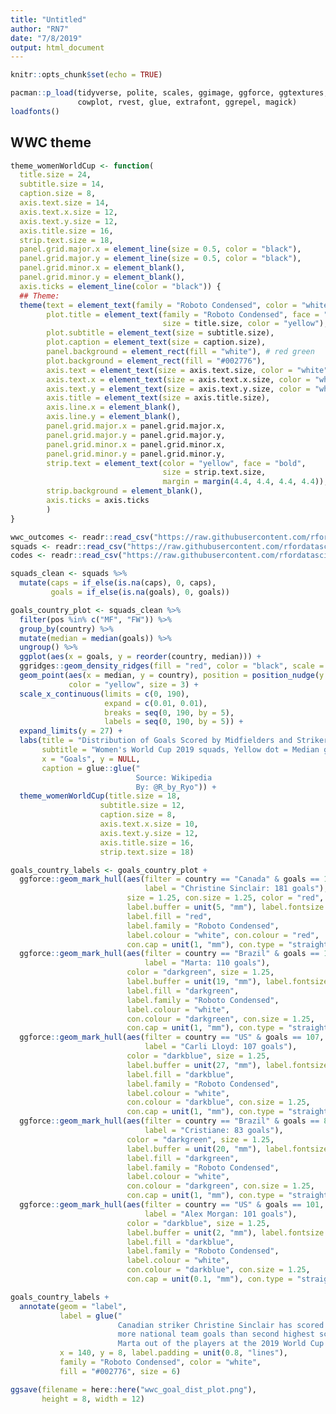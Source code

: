 ```yaml
---
title: "Untitled"
author: "RN7"
date: "7/8/2019"
output: html_document
---
```


```r
knitr::opts_chunk$set(echo = TRUE)
```

```r
pacman::p_load(tidyverse, polite, scales, ggimage, ggforce, ggtextures, DT, 
               cowplot, rvest, glue, extrafont, ggrepel, magick)
loadfonts()
```


## WWC theme


```r
theme_womenWorldCup <- function(
  title.size = 24,
  subtitle.size = 14,
  caption.size = 8,
  axis.text.size = 14,
  axis.text.x.size = 12,
  axis.text.y.size = 12,
  axis.title.size = 16,
  strip.text.size = 18,
  panel.grid.major.x = element_line(size = 0.5, color = "black"),
  panel.grid.major.y = element_line(size = 0.5, color = "black"),
  panel.grid.minor.x = element_blank(),
  panel.grid.minor.y = element_blank(),
  axis.ticks = element_line(color = "black")) {
  ## Theme:
  theme(text = element_text(family = "Roboto Condensed", color = "white"),
        plot.title = element_text(family = "Roboto Condensed", face = "bold", 
                                  size = title.size, color = "yellow"),
        plot.subtitle = element_text(size = subtitle.size),
        plot.caption = element_text(size = caption.size),
        panel.background = element_rect(fill = "white"), # red green
        plot.background = element_rect(fill = "#002776"),
        axis.text = element_text(size = axis.text.size, color = "white"),
        axis.text.x = element_text(size = axis.text.x.size, color = "white"),
        axis.text.y = element_text(size = axis.text.y.size, color = "white"),
        axis.title = element_text(size = axis.title.size),
        axis.line.x = element_blank(),
        axis.line.y = element_blank(),
        panel.grid.major.x = panel.grid.major.x,
        panel.grid.major.y = panel.grid.major.y,
        panel.grid.minor.x = panel.grid.minor.x,
        panel.grid.minor.y = panel.grid.minor.y,
        strip.text = element_text(color = "yellow", face = "bold", 
                                  size = strip.text.size, 
                                  margin = margin(4.4, 4.4, 4.4, 4.4)),
        strip.background = element_blank(),
        axis.ticks = axis.ticks
        )
}
```




```r
wwc_outcomes <- readr::read_csv("https://raw.githubusercontent.com/rfordatascience/tidytuesday/master/data/2019/2019-07-09/wwc_outcomes.csv")
squads <- readr::read_csv("https://raw.githubusercontent.com/rfordatascience/tidytuesday/master/data/2019/2019-07-09/squads.csv")
codes <- readr::read_csv("https://raw.githubusercontent.com/rfordatascience/tidytuesday/master/data/2019/2019-07-09/codes.csv")
```


```r
squads_clean <- squads %>% 
  mutate(caps = if_else(is.na(caps), 0, caps),
         goals = if_else(is.na(goals), 0, goals))
```




```r
goals_country_plot <- squads_clean %>% 
  filter(pos %in% c("MF", "FW")) %>% 
  group_by(country) %>% 
  mutate(median = median(goals)) %>% 
  ungroup() %>% 
  ggplot(aes(x = goals, y = reorder(country, median))) +
  ggridges::geom_density_ridges(fill = "red", color = "black", scale = 1.1) +
  geom_point(aes(x = median, y = country), position = position_nudge(y = 0.25),
             color = "yellow", size = 3) +
  scale_x_continuous(limits = c(0, 190),
                     expand = c(0.01, 0.01),
                     breaks = seq(0, 190, by = 5),
                     labels = seq(0, 190, by = 5)) +
  expand_limits(y = 27) +
  labs(title = "Distribution of Goals Scored by Midfielders and Strikers",
       subtitle = "Women's World Cup 2019 squads, Yellow dot = Median goals",
       x = "Goals", y = NULL,
       caption = glue::glue("
                            Source: Wikipedia
                            By: @R_by_Ryo")) +
  theme_womenWorldCup(title.size = 18,
                    subtitle.size = 12, 
                    caption.size = 8,
                    axis.text.x.size = 10,
                    axis.text.y.size = 12,
                    axis.title.size = 16,
                    strip.text.size = 18) 

goals_country_labels <- goals_country_plot +
  ggforce::geom_mark_hull(aes(filter = country == "Canada" & goals == 181,
                              label = "Christine Sinclair: 181 goals"),
                          size = 1.25, con.size = 1.25, color = "red",
                          label.buffer = unit(5, "mm"), label.fontsize = 10,
                          label.fill = "red",
                          label.family = "Roboto Condensed", 
                          label.colour = "white", con.colour = "red",
                          con.cap = unit(1, "mm"), con.type = "straight") +
  ggforce::geom_mark_hull(aes(filter = country == "Brazil" & goals == 110,
                              label = "Marta: 110 goals"),
                          color = "darkgreen", size = 1.25,
                          label.buffer = unit(19, "mm"), label.fontsize = 10,
                          label.fill = "darkgreen",
                          label.family = "Roboto Condensed", 
                          label.colour = "white", 
                          con.colour = "darkgreen", con.size = 1.25,
                          con.cap = unit(1, "mm"), con.type = "straight") +
  ggforce::geom_mark_hull(aes(filter = country == "US" & goals == 107,
                              label = "Carli Lloyd: 107 goals"),
                          color = "darkblue", size = 1.25,
                          label.buffer = unit(27, "mm"), label.fontsize = 10,
                          label.fill = "darkblue",
                          label.family = "Roboto Condensed", 
                          label.colour = "white", 
                          con.colour = "darkblue", con.size = 1.25,
                          con.cap = unit(1, "mm"), con.type = "straight") +
  ggforce::geom_mark_hull(aes(filter = country == "Brazil" & goals == 83,
                              label = "Cristiane: 83 goals"),
                          color = "darkgreen", size = 1.25,
                          label.buffer = unit(20, "mm"), label.fontsize = 10,
                          label.fill = "darkgreen",
                          label.family = "Roboto Condensed", 
                          label.colour = "white", 
                          con.colour = "darkgreen", con.size = 1.25, 
                          con.cap = unit(1, "mm"), con.type = "straight") +
  ggforce::geom_mark_hull(aes(filter = country == "US" & goals == 101,
                              label = "Alex Morgan: 101 goals"),
                          color = "darkblue", size = 1.25,
                          label.buffer = unit(2, "mm"), label.fontsize = 10,
                          label.fill = "darkblue",
                          label.family = "Roboto Condensed", 
                          label.colour = "white", 
                          con.colour = "darkblue", con.size = 1.25,
                          con.cap = unit(0.1, "mm"), con.type = "straight")

goals_country_labels +
  annotate(geom = "label", 
           label = glue("
                        Canadian striker Christine Sinclair has scored 71 (!)
                        more national team goals than second highest scorer
                        Marta out of the players at the 2019 World Cup!"),
           x = 140, y = 8, label.padding = unit(0.8, "lines"),
           family = "Roboto Condensed", color = "white",
           fill = "#002776", size = 6)
```

```r
ggsave(filename = here::here("wwc_goal_dist_plot.png"), 
       height = 8, width = 12)
```

